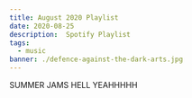 ```yaml
---
title: August 2020 Playlist
date: 2020-08-25
description:  Spotify Playlist
tags:
  - music
banner: ./defence-against-the-dark-arts.jpg
---
```




SUMMER JAMS HELL YEAHHHHH

<SpotifyPlayer
  uri="spotify:user:vish4nu:playlist:3zZt2bELhghOSUGvM98QDb"
  size="large"
  theme="black"
  view="list"
/>
